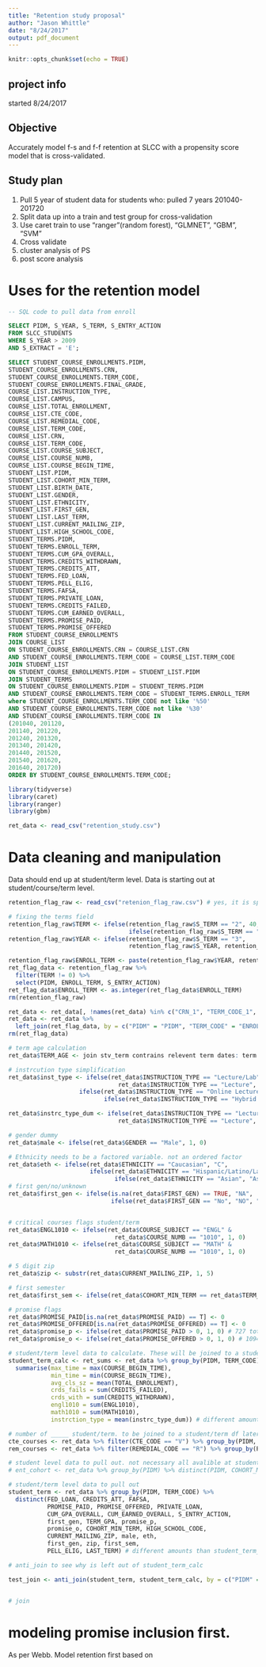 ```yaml
---
title: "Retention study proposal"
author: "Jason Whittle"
date: "8/24/2017"
output: pdf_document
---
```


```r
knitr::opts_chunk$set(echo = TRUE)
```
## project info
started 8/24/2017

## Objective

Accurately model f-s and f-f retention at SLCC with a propensity score model that is cross-validated.

## Study plan

1. Pull 5 year of student data for students who: pulled 7 years 201040-201720
\begin{itemize}
\item a. did not complete 
\item b. transfer flag? no this is source of not retaining.
\item c. add a flag for f-s retention and f-f in R.
\item d. what data will be needed for a propensity score?
\end{itemize}

2. Split data up into a train and test group for cross-validation
\begin{itemize}
\item a. Use caret package in R
\item b. randomize the data. create folds in caret
\item c. decide on a 60/40 or 70/30 split
\end{itemize}

3. Use caret train to use "ranger"(random forest), "GLMNET", "GBM", "SVM"
\begin{itemize}
\item a. gbm package in R. Caret.train()
\item b. run model. caret.resamples() to find the best model
\item c. plot resamples() for 
\end{itemize}

4. Cross validate
\begin{itemize}
\item a. use GBM model on test set
\item b. Use 'cut' into groups : maybe clustering would help with this?
\item c. generate a ROC curve : caTools package colAUC(p class, actual, plotROC = T)
\item d. what is the AUC?
\item c. generate confusion matrix
\item d. evaluate if model tweaking is required in step 3.
\end{itemize}

5. cluster analysis of PS
\begin{itemize}
\item cluster for test or train or whole data set?
\item use PS for clustering analysis. What kind of predictive things can we see with this model?
\item look at promise students predicted PS scores
\end{itemize}

6. post score analysis
\begin{itemize}
\item look for clusters or cluster algo. 
\item characteristics of each cluster. zips, highschools, pell info, demos
\end{itemize}

# Uses for the retention model

\begin{itemize}
\item targeting students for retention programs.
\item evaluating retention programs. Are retention programs targeting students who are unlikely to retain? Evidence of self-selection
\item understand what factor predict retention
\end{itemize}

```sql
-- SQL code to pull data from enroll

SELECT PIDM, S_YEAR, S_TERM, S_ENTRY_ACTION
FROM SLCC_STUDENTS
WHERE S_YEAR > 2009
AND S_EXTRACT = 'E';

SELECT STUDENT_COURSE_ENROLLMENTS.PIDM, 
STUDENT_COURSE_ENROLLMENTS.CRN, 
STUDENT_COURSE_ENROLLMENTS.TERM_CODE, 
STUDENT_COURSE_ENROLLMENTS.FINAL_GRADE,
COURSE_LIST.INSTRUCTION_TYPE, 
COURSE_LIST.CAMPUS,
COURSE_LIST.TOTAL_ENROLLMENT, 
COURSE_LIST.CTE_CODE, 
COURSE_LIST.REMEDIAL_CODE, 
COURSE_LIST.TERM_CODE, 
COURSE_LIST.CRN, 
COURSE_LIST.TERM_CODE, 
COURSE_LIST.COURSE_SUBJECT, 
COURSE_LIST.COURSE_NUMB, 
COURSE_LIST.COURSE_BEGIN_TIME,
STUDENT_LIST.PIDM, 
STUDENT_LIST.COHORT_MIN_TERM, 
STUDENT_LIST.BIRTH_DATE, 
STUDENT_LIST.GENDER,
STUDENT_LIST.ETHNICITY, 
STUDENT_LIST.FIRST_GEN, 
STUDENT_LIST.LAST_TERM,
STUDENT_LIST.CURRENT_MAILING_ZIP,
STUDENT_LIST.HIGH_SCHOOL_CODE,
STUDENT_TERMS.PIDM, 
STUDENT_TERMS.ENROLL_TERM, 
STUDENT_TERMS.CUM_GPA_OVERALL, 
STUDENT_TERMS.CREDITS_WITHDRAWN, 
STUDENT_TERMS.CREDITS_ATT,
STUDENT_TERMS.FED_LOAN, 
STUDENT_TERMS.PELL_ELIG, 
STUDENT_TERMS.FAFSA, 
STUDENT_TERMS.PRIVATE_LOAN,
STUDENT_TERMS.CREDITS_FAILED,
STUDENT_TERMS.CUM_EARNED_OVERALL,
STUDENT_TERMS.PROMISE_PAID,
STUDENT_TERMS.PROMISE_OFFERED
FROM STUDENT_COURSE_ENROLLMENTS 
JOIN COURSE_LIST 
ON STUDENT_COURSE_ENROLLMENTS.CRN = COURSE_LIST.CRN 
AND STUDENT_COURSE_ENROLLMENTS.TERM_CODE = COURSE_LIST.TERM_CODE
JOIN STUDENT_LIST 
ON STUDENT_COURSE_ENROLLMENTS.PIDM = STUDENT_LIST.PIDM
JOIN STUDENT_TERMS
ON STUDENT_COURSE_ENROLLMENTS.PIDM = STUDENT_TERMS.PIDM
AND STUDENT_COURSE_ENROLLMENTS.TERM_CODE = STUDENT_TERMS.ENROLL_TERM
where STUDENT_COURSE_ENROLLMENTS.TERM_CODE not like '%50'
AND STUDENT_COURSE_ENROLLMENTS.TERM_CODE not like '%30'
AND STUDENT_COURSE_ENROLLMENTS.TERM_CODE IN  
(201040, 201120, 
201140, 201220, 
201240, 201320,
201340, 201420,
201440, 201520,
201540, 201620,
201640, 201720)
ORDER BY STUDENT_COURSE_ENROLLMENTS.TERM_CODE;
```

```r
library(tidyverse)
library(caret)
library(ranger)
library(gbm)
```

```r
ret_data <- read_csv("retention_study.csv")
```

# Data cleaning and manipulation

\begin{itemize}
\item remove duplicate PIDM, ENROll_TERMS, and CRN, etc
\item calculate age at term
\item min and max course begin time
\item gender dummy
\item ethnicity dummies
\item number of remedial courses in term
\item first semester flag
\item term eng 1010 flag
\item term math 1010 flag
\item number of CTE coures/total courses per term
\end{itemize}

Data should end up at student/term level. Data is starting out at student/course/term level. 

```r
retention_flag_raw <- read_csv("retenion_flag_raw.csv") # yes, it is spelled wrong

# fixing the terms field
retention_flag_raw$TERM <- ifelse(retention_flag_raw$S_TERM == "2", 40, 
                                  ifelse(retention_flag_raw$S_TERM == "3", 20, 0))
retention_flag_raw$YEAR <- ifelse(retention_flag_raw$S_TERM == "3", 
                                  retention_flag_raw$S_YEAR, retention_flag_raw$S_YEAR - 1)

retention_flag_raw$ENROLL_TERM <- paste(retention_flag_raw$YEAR, retention_flag_raw$TERM, sep="")
ret_flag_data <- retention_flag_raw %>% 
  filter(TERM != 0) %>% 
  select(PIDM, ENROLL_TERM, S_ENTRY_ACTION)
ret_flag_data$ENROLL_TERM <- as.integer(ret_flag_data$ENROLL_TERM)
rm(retention_flag_raw)
```

```r
ret_data <- ret_data[, !names(ret_data) %in% c("CRN_1", "TERM_CODE_1", "TERM_CODE_2", "PIDM_1", "PIDM_2", "ENROLL_TERM")]
ret_data <- ret_data %>% 
  left_join(ret_flag_data, by = c("PIDM" = "PIDM", "TERM_CODE" = "ENROLL_TERM"))
rm(ret_flag_data)
```

```r
# term age calculation
ret_data$TERM_AGE <- join stv_term contrains relevent term dates: term start date.

```

```r
# instrcution type simplification
ret_data$inst_type <- ifelse(ret_data$INSTRUCTION_TYPE == "Lecture/Lab" | 
                               ret_data$INSTRUCTION_TYPE == "Lecture", "L", 
                    ifelse(ret_data$INSTRUCTION_TYPE == "Online Lecture", "O",
                           ifelse(ret_data$INSTRUCTION_TYPE == "Hybrid (Online + Classroom)", "H", "OTH"))) # complicates things on a student/term level

ret_data$instrc_type_dum <- ifelse(ret_data$INSTRUCTION_TYPE == "Lecture/Lab" | 
                               ret_data$INSTRUCTION_TYPE == "Lecture", 1, 0)

# gender dummy
ret_data$male <- ifelse(ret_data$GENDER == "Male", 1, 0)

# Ethnicity needs to be a factored variable. not an ordered factor
ret_data$eth <- ifelse(ret_data$ETHNICITY == "Caucasian", "C", 
                       ifelse(ret_data$ETHNICITY == "Hispanic/Latino/Latina", "HLL", 
                              ifelse(ret_data$ETHNICITY == "Asian", "Asi", "oth_eth")))
# first gen/no/unknown
ret_data$first_gen <- ifelse(is.na(ret_data$FIRST_GEN) == TRUE, "NA",
                             ifelse(ret_data$FIRST_GEN == "No", "NO", "FG"))


# critical courses flags student/term
ret_data$ENGL1010 <- ifelse(ret_data$COURSE_SUBJECT == "ENGL" & 
                              ret_data$COURSE_NUMB == "1010", 1, 0)
ret_data$MATH1010 <- ifelse(ret_data$COURSE_SUBJECT == "MATH" &
                              ret_data$COURSE_NUMB == "1010", 1, 0)

# 5 digit zip
ret_data$zip <- substr(ret_data$CURRENT_MAILING_ZIP, 1, 5)

# first semester
ret_data$first_sem <- ifelse(ret_data$COHORT_MIN_TERM == ret_data$TERM_CODE, 1, 0)

# promise flags
ret_data$PROMISE_PAID[is.na(ret_data$PROMISE_PAID) == T] <- 0
ret_data$PROMISE_OFFERED[is.na(ret_data$PROMISE_OFFERED) == T] <- 0
ret_data$promise_p <- ifelse(ret_data$PROMISE_PAID > 0, 1, 0) # 727 total observations:  ret_data %>% group_by(PIDM) %>% filter(promise_p == 1) %>% distinct(PIDM) %>% View
ret_data$promise_o <- ifelse(ret_data$PROMISE_OFFERED > 0, 1, 0) # 1094 total observations: ret_data %>% group_by(PIDM) %>% filter(promise_o == 1) %>% distinct(PIDM) %>% View

# student/term level data to calculate. These will be joined to a student/terms data frame later
student_term_calc <- ret_sums <- ret_data %>% group_by(PIDM, TERM_CODE) %>%
  summarise(max_time = max(COURSE_BEGIN_TIME), 
            min_time = min(COURSE_BEGIN_TIME), 
            avg_cls_sz = mean(TOTAL_ENROLLMENT),
            crds_fails = sum(CREDITS_FAILED),
            crds_with = sum(CREDITS_WITHDRAWN),
            engl1010 = sum(ENGL1010),
            math1010 = sum(MATH1010),
            instrction_type = mean(instrc_type_dum)) # different amounts than student_term

# number of _____ student/term. to be joined to a student/term df later
cte_courses <- ret_data %>% filter(CTE_CODE == "V") %>% group_by(PIDM, TERM_CODE) %>% tally()
rem_courses <- ret_data %>% filter(REMEDIAL_CODE == "R") %>% group_by(PIDM, TERM_CODE) %>% tally()

# student level data to pull out. not necessary all avalible at student/term level
# ent_cohort <- ret_data %>% group_by(PIDM) %>% distinct(PIDM, COHORT_MIN_TERM, HIGH_SCHOOL_CODE, CURRENT_MAILING_ZIP)

# student/term level data to pull out
student_term <- ret_data %>% group_by(PIDM, TERM_CODE) %>% 
  distinct(FED_LOAN, CREDITS_ATT, FAFSA, 
           PROMISE_PAID, PROMISE_OFFERED, PRIVATE_LOAN, 
           CUM_GPA_OVERALL, CUM_EARNED_OVERALL, S_ENTRY_ACTION, 
           first_gen, TERM_GPA, promise_p, 
           promise_o, COHORT_MIN_TERM, HIGH_SCHOOL_CODE, 
           CURRENT_MAILING_ZIP, male, eth, 
           first_gen, zip, first_sem,
           PELL_ELIG, LAST_TERM) # different amounts than student_term_calc

# anti_join to see why is left out of student_term_calc

test_join <- anti_join(student_term, student_term_calc, by = c("PIDM" = "PIDM", "TERM_CODE" = "TERM_CODE"))


# join 
```

# modeling promise inclusion first.

As per Webb. Model retention first based on 